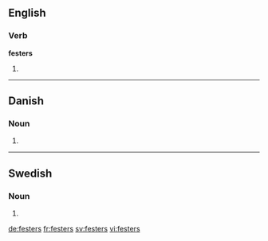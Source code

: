 ==English==

===Verb===
'''festers'''

# {{third-person singular of|fester}}

----

==Danish==

===Noun===
{{infl|da|noun form|g=c}}

# {{form of|genitive plural indefinite|fest|lang=da}}

----

==Swedish==

===Noun===
{{infl|sv|noun form}}

# {{sv-noun-form-indef-gen-pl|fest}}

[[de:festers]]
[[fr:festers]]
[[sv:festers]]
[[vi:festers]]